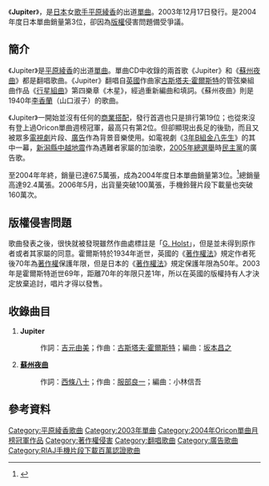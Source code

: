 {{Infobox Single
| Name           = Jupiter
| Artist         = [[平原綾香|平原綾香]]
| Album          = [[ODYSSEY_(平原綾香專輯)|ODYSSEY]]
| Released       = 2003年12月17日
| Genre          = [[J-POP|J-POP]]
| Length         = 9分59秒
| Label          = [[DREAMUSIC|DREAMUSIC]]
| Writer         =
| Producer       = 
| Certification  = 三白金（[[日本唱片協會|日本唱片協會]]）
| Chart position = 
*週間最高排行第2位（[[Oricon|Oricon]]）
*2004年2月度月間排行第1位（[[Oricon|Oricon]]）
*2004年度年間排行第3位（[[Oricon|Oricon]]）
| Last single    = 
| This single    = '''Jupiter'''<br />（2003年）
| Next single    = [[明日_(平原綾香單曲)|明日]]<br />（2004年）
}}
《'''Jupiter'''》，是[[日本|日本]]女[[歌手|歌手]][[平原綾香|平原綾香]]的出道[[單曲|單曲]]。2003年12月17日發行。是2004年度日本單曲銷量第3位，卻因為[[版權|版權]]侵害問題備受爭議。

==簡介==
《Jupiter》是[[平原綾香|平原綾香]]的出道[[單曲|單曲]]。單曲CD中收錄的兩首歌《Jupiter》和《[[蘇州夜曲|蘇州夜曲]]》都是翻唱歌曲。《Jupiter》翻唱自[[英國|英國]]作曲家[[古斯塔夫·霍爾斯特|古斯塔夫·霍爾斯特]]的管弦樂組曲作品《[[行星組曲|行星組曲]]》第四樂章《木星》，經過重新編曲和填詞。《蘇州夜曲》則是1940年[[李香蘭|李香蘭]]（山口淑子）的歌曲。

《Jupiter》一開始並沒有任何的[[商業搭配|商業搭配]]，發行首週也只是排行第19位；也從來沒有登上過Oricon單曲週榜冠軍，最高只有第2位。但卻顯現出長足的後勁，而且又被眾多[[電視劇|電視劇]]片段、[[廣告|廣告]]作為背景音樂使用。如電視劇《[[3年B組金八先生|3年B組金八先生]]》的其中一幕，[[新潟縣中越地震|新潟縣中越地震]]作為遇難者家屬的加油歌，[[第44屆日本眾議院議員總選舉|2005年總選舉]]時[[民主黨_(日本)|民主黨]]的廣告歌。

至2004年年終，銷量已達67.5萬張，成為2004年度日本單曲銷量第3位。<ref>{{Cite web |url=http://www.musictvprogram.com/corner-ranking-2004.html |script-title=ja:2004年間シングルランキング TOP100 |access-date=2010-07-27 |archive-url=https://web.archive.org/web/20120206234708/http://www.musictvprogram.com/corner-ranking-2004.html |archive-date=2012-02-06 |dead-url=yes }}</ref>總銷量高達92.4萬張。2006年5月，出貨量突破100萬張，手機鈴聲片段下載量也突破160萬次。

==版權侵害問題==
歌曲發表之後，很快就被發現雖然作曲處標註是「[[古斯塔夫·霍爾斯特|G. Holst]]」，但是並未得到原作者或者其家屬的同意。霍爾斯特於1934年逝世，英國的《[[英國著作權法|著作權法]]》規定作者死後70年為[[著作權|著作權]]保護年限，但是日本的《[[著作權法_(日本)|著作權法]]》規定保護年限為50年。2003年是霍爾斯特逝世69年，距離70年的年限只差1年，所以在英國的版權持有人才決定放棄追討，唱片才得以發售。

==收錄曲目==
#'''Jupiter'''
#:作詞：[[吉元由美|吉元由美]]；作曲：[[古斯塔夫·霍爾斯特|古斯塔夫·霍爾斯特]]；編曲：[[坂本昌之|坂本昌之]]
#'''[[蘇州夜曲|蘇州夜曲]]'''
#:作詞：[[西條八十|西條八十]]；作曲：[[服部良一|服部良一]]；編曲：小林信吾

==參考資料==
{{reflist}}

{{Oricon單曲月榜冠軍 (2000年代前期)|2004年2月}}

{{DEFAULTSORT:Jupiter}}
[[Category:平原綾香歌曲|Category:平原綾香歌曲]]
[[Category:2003年單曲|Category:2003年單曲]]
[[Category:2004年Oricon單曲月榜冠軍作品|Category:2004年Oricon單曲月榜冠軍作品]]
[[Category:著作權侵害|Category:著作權侵害]]
[[Category:翻唱歌曲|Category:翻唱歌曲]]
[[Category:廣告歌曲|Category:廣告歌曲]]
[[Category:RIAJ手機片段下載百萬認證歌曲|Category:RIAJ手機片段下載百萬認證歌曲]]